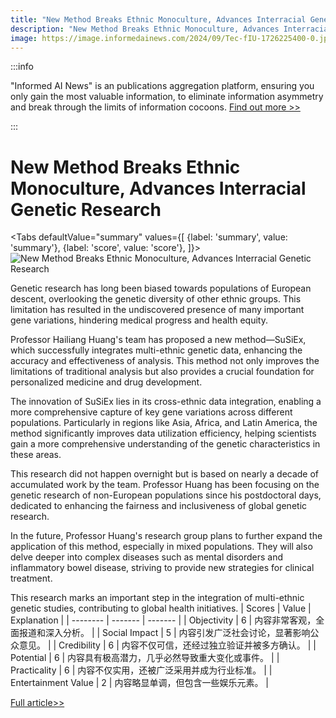 ```yaml
---
title: "New Method Breaks Ethnic Monoculture, Advances Interracial Genetic Research"
description: "New Method Breaks Ethnic Monoculture, Advances Interracial Genetic Research"
image: https://image.informedainews.com/2024/09/Tec-fIU-1726225400-0.jpg
---
```



:::info

"Informed AI News" is an publications aggregation platform, ensuring you only gain the most valuable information, to eliminate information asymmetry and break through the limits of information cocoons.  [Find out more >>](/)

:::

# New Method Breaks Ethnic Monoculture, Advances Interracial Genetic Research


<Tabs
	defaultValue="summary"
	values={[
	{label: 'summary', value: 'summary'},
	{label: 'score', value: 'score'},
]}>
<TabItem value="summary">
<img
  src="https://image.informedainews.com/2024/09/Tec-fIU-1726225400-0.jpg"
  alt="New Method Breaks Ethnic Monoculture, Advances Interracial Genetic Research"
/>



Genetic research has long been biased towards populations of European descent, overlooking the genetic diversity of other ethnic groups. This limitation has resulted in the undiscovered presence of many important gene variations, hindering medical progress and health equity.

Professor Hailiang Huang's team has proposed a new method—SuSiEx, which successfully integrates multi-ethnic genetic data, enhancing the accuracy and effectiveness of analysis. This method not only improves the limitations of traditional analysis but also provides a crucial foundation for personalized medicine and drug development.

The innovation of SuSiEx lies in its cross-ethnic data integration, enabling a more comprehensive capture of key gene variations across different populations. Particularly in regions like Asia, Africa, and Latin America, the method significantly improves data utilization efficiency, helping scientists gain a more comprehensive understanding of the genetic characteristics in these areas.

This research did not happen overnight but is based on nearly a decade of accumulated work by the team. Professor Huang has been focusing on the genetic research of non-European populations since his postdoctoral days, dedicated to enhancing the fairness and inclusiveness of global genetic research.

In the future, Professor Huang's research group plans to further expand the application of this method, especially in mixed populations. They will also delve deeper into complex diseases such as mental disorders and inflammatory bowel disease, striving to provide new strategies for clinical treatment.

This research marks an important step in the integration of multi-ethnic genetic studies, contributing to global health initiatives.
</TabItem>
<TabItem value="score">
	| Scores     | Value   | Explanation |
	| -------- | ------- | ------- |
	| Objectivity  | 6    | 内容非常客观，全面报道和深入分析。    |
	| Social Impact | 5     | 内容引发广泛社会讨论，显著影响公众意见。    |
	| Credibility    | 6    | 内容不仅可信，还经过独立验证并被多方确认。    |
	| Potential    | 6    | 内容具有极高潜力，几乎必然导致重大变化或事件。    |
	| Practicality    | 6    | 内容不仅实用，还被广泛采用并成为行业标准。    |
	| Entertainment Value    | 2    | 内容略显单调，但包含一些娱乐元素。    |
</TabItem>
</Tabs>

[Full article>>](https://www.mittrchina.com/news/detail/13763)
